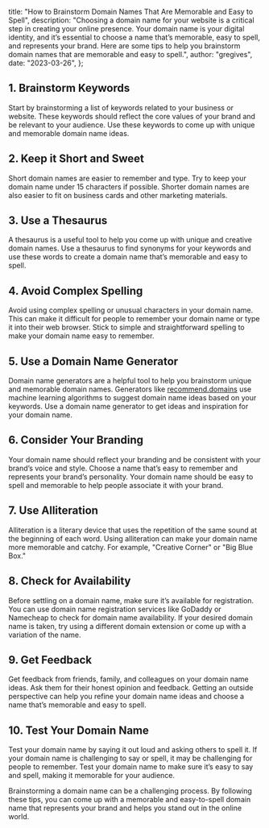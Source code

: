   title: "How to Brainstorm Domain Names That Are Memorable and Easy to Spell",
  description:
    "Choosing a domain name for your website is a critical step in creating your online presence. Your domain name is your digital identity, and it’s essential to choose a name that’s memorable, easy to spell, and represents your brand. Here are some tips to help you brainstorm domain names that are memorable and easy to spell.",
  author: "gregives",
  date: "2023-03-26",
};

<Metadata metadata={metadata} />

## 1. Brainstorm Keywords

Start by brainstorming a list of keywords related to your business or website. These keywords should reflect the core values of your brand and be relevant to your audience. Use these keywords to come up with unique and memorable domain name ideas.

## 2. Keep it Short and Sweet

Short domain names are easier to remember and type. Try to keep your domain name under 15 characters if possible. Shorter domain names are also easier to fit on business cards and other marketing materials.

## 3. Use a Thesaurus

A thesaurus is a useful tool to help you come up with unique and creative domain names. Use a thesaurus to find synonyms for your keywords and use these words to create a domain name that’s memorable and easy to spell.

<CallToAction />

## 4. Avoid Complex Spelling

Avoid using complex spelling or unusual characters in your domain name. This can make it difficult for people to remember your domain name or type it into their web browser. Stick to simple and straightforward spelling to make your domain name easy to remember.

## 5. Use a Domain Name Generator

Domain name generators are a helpful tool to help you brainstorm unique and memorable domain names. Generators like [recommend.domains](/) use machine learning algorithms to suggest domain name ideas based on your keywords. Use a domain name generator to get ideas and inspiration for your domain name.

## 6. Consider Your Branding

Your domain name should reflect your branding and be consistent with your brand’s voice and style. Choose a name that’s easy to remember and represents your brand’s personality. Your domain name should be easy to spell and memorable to help people associate it with your brand.

## 7. Use Alliteration

Alliteration is a literary device that uses the repetition of the same sound at the beginning of each word. Using alliteration can make your domain name more memorable and catchy. For example, "Creative Corner" or "Big Blue Box."

## 8. Check for Availability

Before settling on a domain name, make sure it’s available for registration. You can use domain name registration services like GoDaddy or Namecheap to check for domain name availability. If your desired domain name is taken, try using a different domain extension or come up with a variation of the name.

## 9. Get Feedback

Get feedback from friends, family, and colleagues on your domain name ideas. Ask them for their honest opinion and feedback. Getting an outside perspective can help you refine your domain name ideas and choose a name that’s memorable and easy to spell.

## 10. Test Your Domain Name

Test your domain name by saying it out loud and asking others to spell it. If your domain name is challenging to say or spell, it may be challenging for people to remember. Test your domain name to make sure it’s easy to say and spell, making it memorable for your audience.

Brainstorming a domain name can be a challenging process. By following these tips, you can come up with a memorable and easy-to-spell domain name that represents your brand and helps you stand out in the online world.
